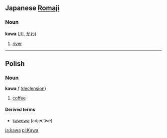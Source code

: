 ==Japanese [[Romaji]]==
===Noun===
'''kawa''' ([[川]], [[かわ]])

# [[river]]

----

==Polish==
===Noun===
'''kawa''' ''f'' ([[Wiktionary Appendix:Polish hard feminine noun declension|declension]])

# [[coffee]]

====Derived terms====
*[[kawowa]] (adjective)

[[ja:kawa]]
[[pl:Kawa]]